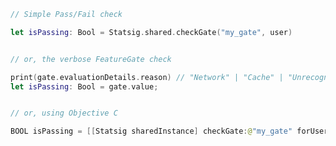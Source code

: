 ```swift
// Simple Pass/Fail check

let isPassing: Bool = Statsig.shared.checkGate("my_gate", user)


// or, the verbose FeatureGate check

print(gate.evaluationDetails.reason) // "Network" | "Cache" | "Unrecognized"
let isPassing: Bool = gate.value;


// or, using Objective C

BOOL isPassing = [[Statsig sharedInstance] checkGate:@"my_gate" forUser:user];

```

